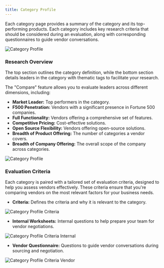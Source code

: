 ```yaml
---
title: Category Profile
---
```


Each category page provides a summary of the category and its top-performing products. Each category includes key research criteria that should be considered during an evaluation, along with corresponding questionnaires to guide vendor conversations.

![Category Profile](/images/gifs_images/research-category.png)

### Research Overview

The top section outlines the category definition, while the bottom section details leaders in the category with thematic tags to facilitate your research.

The "Compare" feature allows you to evaluate leaders across different dimensions, including:

- **Market Leader:** Top performers in the category.
- **F500 Penetration:** Vendors with a significant presence in Fortune 500 companies.
- **Full Functionality:** Vendors offering a comprehensive set of features.
- **Competitive Pricing:** Cost-effective solutions.
- **Open Source Flexibility:** Vendors offering open-source solutions.
- **Breadth of Product Offering:** The number of categories a vendor covers.
- **Breadth of Company Offering:** The overall scope of the company across categories.

![Category Profile](/images/gifs_images/research-compare.png)

### Evaluation Criteria

Each category is paired with a tailored set of evaluation criteria, designed to help you assess vendors effectively. These criteria ensure that you're comparing vendors on the most relevant factors for your business needs.

- **Criteria:** Defines the criteria and why it is relevant to the category.

![Category Profile Criteria](/images/gifs_images/research-criteria.png)

- **Internal Worksheets:** Internal questions to help prepare your team for vendor negotiations.

![Category Profile Criteria Internal](/images/gifs_images/research-criteria-internal.png)

- **Vendor Questionnaire:** Questions to guide vendor conversations during sourcing and negotiation.

![Category Profile Criteria Vendor](/images/gifs_images/research-criteria-vendor.png)

